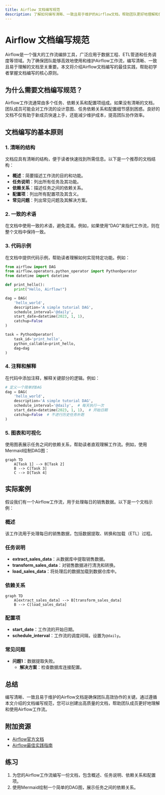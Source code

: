 ```yaml
---
title: Airflow 文档编写规范
description: 了解如何编写清晰、一致且易于维护的Airflow文档，帮助团队更好地理解和使用Airflow工作流。
---
```


# Airflow 文档编写规范

Airflow是一个强大的工作流编排工具，广泛应用于数据工程、ETL管道和任务调度等领域。为了确保团队能够高效地使用和维护Airflow工作流，编写清晰、一致且易于理解的文档至关重要。本文将介绍Airflow文档编写的最佳实践，帮助初学者掌握文档编写的核心原则。

## 为什么需要文档编写规范？

Airflow工作流通常由多个任务、依赖关系和配置项组成。如果没有清晰的文档，团队成员可能会对工作流的设计意图、任务依赖关系和配置细节感到困惑。良好的文档不仅有助于新成员快速上手，还能减少维护成本，提高团队协作效率。

## 文档编写的基本原则

### 1. 清晰的结构

文档应具有清晰的结构，便于读者快速找到所需信息。以下是一个推荐的文档结构：

- **概述**：简要描述工作流的目的和功能。
- **任务说明**：列出所有任务及其功能。
- **依赖关系**：描述任务之间的依赖关系。
- **配置项**：列出所有配置项及其含义。
- **常见问题**：列出常见问题及其解决方案。

### 2. 一致的术语

在文档中使用一致的术语，避免混淆。例如，如果使用“DAG”来指代工作流，则在整个文档中保持一致。

### 3. 代码示例

在文档中提供代码示例，帮助读者理解如何实现特定功能。例如：

```python
from airflow import DAG
from airflow.operators.python_operator import PythonOperator
from datetime import datetime

def print_hello():
    print("Hello, Airflow!")

dag = DAG(
    'hello_world',
    description='A simple tutorial DAG',
    schedule_interval='@daily',
    start_date=datetime(2023, 1, 1),
    catchup=False
)

task = PythonOperator(
    task_id='print_hello',
    python_callable=print_hello,
    dag=dag
)
```

### 4. 注释和解释

在代码中添加注释，解释关键部分的逻辑。例如：

```python
# 定义一个简单的DAG
dag = DAG(
    'hello_world',
    description='A simple tutorial DAG',
    schedule_interval='@daily',  # 每天执行一次
    start_date=datetime(2023, 1, 1),  # 开始日期
    catchup=False  # 不进行历史任务补跑
)
```

### 5. 图表和可视化

使用图表展示任务之间的依赖关系，帮助读者直观理解工作流。例如，使用Mermaid绘制DAG图：

```mermaid
graph TD
    A[Task 1] --> B[Task 2]
    B --> C[Task 3]
    C --> D[Task 4]
```

## 实际案例

假设我们有一个Airflow工作流，用于处理每日的销售数据。以下是一个文档示例：

### 概述

该工作流用于处理每日的销售数据，包括数据提取、转换和加载（ETL）过程。

### 任务说明

- **extract_sales_data**：从数据库中提取销售数据。
- **transform_sales_data**：对销售数据进行清洗和转换。
- **load_sales_data**：将处理后的数据加载到数据仓库中。

### 依赖关系

```mermaid
graph TD
    A[extract_sales_data] --> B[transform_sales_data]
    B --> C[load_sales_data]
```

### 配置项

- **start_date**：工作流的开始日期。
- **schedule_interval**：工作流的调度间隔，设置为`@daily`。

### 常见问题

- **问题1**：数据提取失败。
  - **解决方案**：检查数据库连接配置。

## 总结

编写清晰、一致且易于维护的Airflow文档是确保团队高效协作的关键。通过遵循本文介绍的文档编写规范，您可以创建出高质量的文档，帮助团队成员更好地理解和使用Airflow工作流。

## 附加资源

- [Airflow官方文档](https://airflow.apache.org/docs/)
- [Airflow最佳实践指南](https://airflow.apache.org/docs/apache-airflow/stable/best-practices.html)

## 练习

1. 为您的Airflow工作流编写一份文档，包含概述、任务说明、依赖关系和配置项。
2. 使用Mermaid绘制一个简单的DAG图，展示任务之间的依赖关系。
